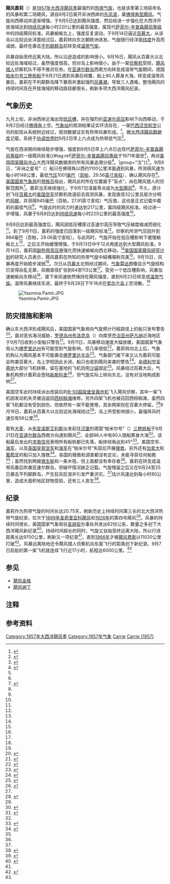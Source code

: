 {{noteTA
|G1=USState
|1=zh-hans:百慕大;zh-hk:百慕達;zh-tw:百慕達;
|2=zh-hans:亚速尔;zh-tw:亞速;zh-hk:亞速爾;
}}
{{Infobox Hurricane
| Name=飓风嘉莉<br />{{lang|en|Hurricane Carrie}}
| Type=飓风
| Year=1957
| Basin=Atl
| Image location=Carrie 1957 track.png 
| Image name=飓风嘉莉的移动路线
| Image alt=
| Formed=1957年9月2日
| Dissipated=1957年9月22日
| 1-min winds=120
| Pressurepre=
| Pressure=945
| Damages=
| Inflated=1
| Fatalities=83
| Areas=[[百慕大|百慕大]]、[[亚速尔群岛|亚速尔群岛]]、[[不列颠群岛|不列颠群岛]]
| Hurricane season=[[1957年大西洋飓风季|1957年大西洋飓风季]]
}}
'''飓风嘉莉'''（{{lang-en|Hurricane Carrie}}）是[[1957年大西洋飓风季|1957年大西洋飓风季]]最强烈的[[热带气旋|热带气旋]]，也是该季第三场获命名的风暴和第二场飓风，源自9月2日离开非洲西岸的[[东风波|东风波]]，属[[佛得角型飓风|佛得角型飓风]]。气旋向西移动并逐渐增强，于9月5日达到飓风强度，然后经进一步强化在大西洋开放海域达到[[最大持续风速|持续风速]]每小时220公里的最高强度，属现代[[萨菲尔-辛普森飓风等级|萨菲尔-辛普森飓风等级]]中的四级飓风标准。风暴蜿蜒北上，强度反复波动，于9月14日逼近[[百慕大|百慕大]]。从该岛以北较远处洋面经过后，嘉莉转向东北朝欧洲进发。气旋随行经洋面[[纬度|纬度]]升高而减弱，最终在袭击[[不列颠群岛|不列颠群岛]]前转变成[[温带气旋|温带气旋]]。

风暴自始至终远离大陆，所以沿途造成的影响很小。9月16日，飓风从百慕大以北较远处海域经过，虽然强度很高，但对岛上影响很小。由于一架[[B-50超级堡垒轰炸机|侦察机]]受损，[[飓风猎人|飓风猎人]]侦察机队不得不推迟任务。在[[亚速尔群岛|亚速尔群岛]]西南方向转变成温带气旋期间，德国[[帕米尔号三桅帆船|帕米尔号三桅帆船]]于9月21日遇到风暴后倾覆，船上80人葬身大海。转变成温带风暴后，嘉莉在不列颠群岛降下暴雨并激起强烈[[风暴潮|风暴潮]]，导致三人遇难。整场飓风的持续时间及在开放海域的移动路径都很长，刷新多项大西洋飓风纪录。

== 气象历史 ==
九月上旬，非洲西岸近海出现[[低压槽|低压槽]]，并在强烈的[[亚速尔高压|亚速尔高压]]影响下向西移动，于9月2日经过[[佛得角|佛得角]]上空。[[气象站|气象站]]的观测结果证实环流存在，一架[[巴西泛空航空|巴西泛空航空]]公司的航班从系统附近经过，观测数据证实有热带风暴形成。<ref name="MWR">{{cite journal | last = Moore | first = Paul L. | title = The Hurricane Season of 1957 | journal = Monthly Weather Review | date = 1957-12-01 | volume = 85 | issue = 12 | pages = 401–408 | location = Miami, Florida | doi = 10.1175/1520-0493(1957)085<0401:THSO>2.0.CO;2 | url = http://www.aoml.noaa.gov/hrd/hurdat/mwr_pdf/1957.pdf | accessdate = 2017-02-11 | publisher = American Meteorological Society | format = PDF | bibcode = 1957MWRv...85..401M | archiveurl = https://web.archive.org/web/20161221121632/http://www.aoml.noaa.gov/hrd/hurdat/mwr_pdf/1957.pdf | deadurl = no | archivedate = 2016-12-21}}</ref>。据[[大西洋飓风数据库|大西洋飓风数据库]]记载，系统于[[协调世界时|协调世界时]]9月2日早上六点成为热带低气压<ref name="HURDAT">{{cite web | author = [[国家飓风中心|National Hurricane Center]] | author2 = Hurricane Research Division | title = Atlantic hurricane best track (HURDAT version 2) | accessdate = 2016-11-01 | url = http://www.nhc.noaa.gov/data/hurdat/hurdat2-1851-2015-070616.txt | publisher = United States National Oceanic and Atmospheric Administration | date = 2016-07-06 | archivedate = 2016-10-04 | archiveurl = https://web.archive.org/web/20161004150702/http://www.nhc.noaa.gov/data/hurdat/hurdat2-1851-2015-070616.txt | format = [[文本文件|TXT]] | deadurl = no}}</ref>。

气旋在西进期间继续稳步增强，强度到{{lang|en|[[协调世界时|UTC]]}}9月5日早上六点已达现代[[萨菲尔-辛普森飓风等级|萨菲尔-辛普森飓风等级]]的一级飓风标准{{#tag:ref|[[萨菲尔-辛普森飓风等级|萨菲尔-辛普森飓风等级]]于1971年面世<ref name="USA Today">{{cite news | author = Jack Williams | title = Hurricane scale invented to communicate storm danger | publisher = [[今日美国|USA Today]] | date = 2005-05-17 | accessdate = 2013-08-04 | url= http://usatoday30.usatoday.com/weather/hurricane/whscale.htm | archiveurl = https://web.archive.org/web/20160324154907/http://usatoday30.usatoday.com/weather/hurricane/whscale.htm | deadurl = no | archivedate = 2016-03-24}}</ref>，再对[[国家飓风中心|美国国家飓风中心]]大西洋飓风数据库的所有风暴追溯分级<ref>{{cite report | publisher = Hurricane Research Division | title = Chronological List of All Continental United States Hurricanes: 1851-2012 | date = 2013-06 | accessdate = 2016-11-10 | archivedate = 2016-05-03 | deadurl = no | archiveurl = https://web.archive.org/web/20160503012801/http://www.aoml.noaa.gov/hrd/hurdat/All_U.S._Hurricanes.html | url = http://www.aoml.noaa.gov/hrd/hurdat/All_U.S._Hurricanes.html}}</ref>。|group="注"}}<ref name="HURDAT" />。9月6日，“非洲之星号”（{{lang|en|African Star}}）船只在佛得角以西约1100公里洋面遇到风暴，所测得风速为每小时148公里，最低[[气压|气压]]1001[[巴|毫巴]]（[[帕斯卡|百帕]]，29.56[[英寸汞柱|英寸汞柱]]），确认飓风存在<ref name="MWR" />。[[美国国家气象局|美国国家气象局]]的[[天气预报|预报员]]指出，飓风此时所在位置属于“盲点”，尚在飓风猎人的侦察范围外<ref name="Blind">{{cite news | title = Storm Area Is Reported Off Antilles | newspaper = Miami Sunday News | date = 1957-09-06 | page = 1}}</ref>。嘉莉当天继续强化，于{{lang|en|UTC}}9月7日凌晨零点成为[[热带气旋等级|大型飓风]]<ref name="HURDAT" />。不久，原计划飞往[[百慕大|百慕大]]的[[美国空军|美国空军]]侦察机改道前去观测风暴，发现直径32公里且层次分明的[[风眼|风眼]]，并测得945毫巴（百帕，27.91英寸汞柱）气压值，这也是正式记载中嘉莉的最低气压<ref name="MWR" />。气旋此时的风力时速达到217公里，属四级飓风标准。经过进一步增强，风暴于9月8日达到[[最大持续风速|持续风速]]每小时220公里的最高强度<ref name="HURDAT" />。

9月8日达到最高强度后，飓风因低压槽穿过亚速尔高压导致气压梯度缩减而弱化<ref name="MWR" />。到了9月11日，嘉莉的强度已回落到一级飓风标准<ref name="HURDAT" />。侦察机所测气压回升到984毫巴（百帕，29.06英寸汞柱）。与此同时，气旋开始在低压槽影响下缓慢蜿蜒北上<ref name="MWR" />，之后又开始缓慢增强，于{{lang|en|UTC}}9月13日中午12点再度达到大型飓风标准。9月14日，嘉莉因[[副热带高压脊|副热带高压脊]]强化而快速蜿蜒向西北移动。<ref name="MWR" />[[美国国家飓风研究计划|美国国家飓风研究计划]]的研究人员表示，飓风嘉莉在所知的热带气旋中結構堪称完美<ref name="MWR" />。9月15日，风暴再度开始稳步减弱<ref name="HURDAT" />。次日从[[百慕大|百慕大]]北侧经过期间，[[气象雷达|气象雷达]]图像显示气旋结构已变得杂乱无章，风眼直径扩张到64至113公里<ref name="MWR" />。受另一个低压槽影响，风暴加速蜿蜒向东移动<ref name="MWR" />，接下来风速依然保持在飓风强度，直到9月23日转变成[[温带气旋|温带气旋]]。温带风暴继续东进，最终于{{lang|en|UTC}}9月28日下午18点在[[爱尔兰岛|爱尔兰岛]]上空消散。<ref name="HURDAT" />

[[File:Yasmina.Pamir.JPG|thumb]]

== 防灾措施和影响 ==
确认东大西洋形成飓风后，美国国家气象局向气旋预计行經路径上的船只发布警告<ref name="Warnings Up">{{cite news | title = Hurricane Warnings Up | accessdate = 2017-02-11 | newspaper = The Montreal Gazette | date = 1957-09-06 | url = https://news.google.com/newspapers?id=ppgtAAAAIBAJ&sjid=eZkFAAAAIBAJ&pg=2927,1021078&dq=hurricane&hl=en | agency = Associated Press | location = San Juan, Puerto Rico | page = 1 | archive-date = 2021-10-10 | archive-url = https://web.archive.org/web/20211010143134/https://news.google.com/newspapers?id=ppgtAAAAIBAJ&sjid=eZkFAAAAIBAJ&pg=2927%2C1021078&dq=hurricane&hl=en | dead-url = no }}</ref>。面对恶劣海况威胁，[[罗德岛州|罗德岛州]][[布洛克岛|布洛克岛]]（{{lang|en|Block Island}}）向南至[[乔治亚州|乔治亚州]][[萨凡纳|萨凡纳]]近海地区于9月7日收到小型船只警告<ref name="Heads North">{{cite news | title = Big Hurricane Is Far Out In Atlantic; Storm Heads North | url = https://news.google.com/newspapers?id=Lk8mAAAAIBAJ&sjid=Xv8FAAAAIBAJ&pg=2534,3384456&dq=hurricane&hl=en | accessdate = 2017-02-11 | newspaper = Gettysburg Times | date = 1957-09-07 | agency = Associated Press | location = Miami, Florida | page = 4 | archive-date = 2021-12-21 | archive-url = https://web.archive.org/web/20211221051531/https://news.google.com/newspapers?id=Lk8mAAAAIBAJ&sjid=Xv8FAAAAIBAJ&pg=2534%2C3384456&dq=hurricane&hl=en | dead-url = no }}</ref>。9月11日，风暴移动速度大幅放缓，美国国家气象局认为[[佛罗里达州|佛罗里达州]]有可能受到气旋影响，但几率很低<ref name="Slight">{{cite news | title = Forecasters Allow Carrie 'Slight Chance' at Florida | newspaper = The Victoria Advocate | accessdate = 2017-02-11 | date = 1957-09-11 | agency = Associated Press | location = Miami, Florida | page = 1 | url = https://news.google.com/newspapers?id=E6xTAAAAIBAJ&sjid=EogDAAAAIBAJ&pg=1769,1158738&dq=hurricane&hl=en | archive-date = 2021-12-21 | archive-url = https://web.archive.org/web/20211221032748/https://news.google.com/newspapers?id=E6xTAAAAIBAJ&sjid=EogDAAAAIBAJ&pg=1769%2C1158738&dq=hurricane&hl=en | dead-url = no }}</ref>。嘉莉转向北上后，气象机构认为飓风基本不可能袭击[[佛罗里达半岛|佛罗里达半岛]]<ref name="Gains">{{cite news | title = Carrie Gains In Intensity | newspaper = The Victoria Advocate | date = 1957-09-12 | agency = Associated Press | location = Miami, Florida | page = 1}}</ref>。气象部门接下来又认为嘉莉可能会吹袭百慕大，岛上学校因此关闭，船只也收到飓风来袭的警告<ref name="RemainSea">{{cite news | title = Hurricane "Carrie" May Remain At Sea | url = https://news.google.com/newspapers?id=8UcpAAAAIBAJ&sjid=LWgFAAAAIBAJ&pg=4992,1470460&dq=hurricane&hl=en | accessdate = 2017-02-11 | newspaper = The Lewiston Daily Sun | date = 1957-09-16 | agency = Associated Press | location = Miami, Florida | page = 1 | archive-date = 2021-10-10 | archive-url = https://web.archive.org/web/20211010092629/https://news.google.com/newspapers?id=8UcpAAAAIBAJ&sjid=LWgFAAAAIBAJ&pg=4992%2C1470460&dq=hurricane&hl=en | dead-url = no }}</ref>。[[金德利空军基地|金德利空军基地]]大部分飞机转移，留在基地的飞机则用[[沙袋|沙袋]]固定<ref name="Washington">{{cite news | title = Hurricane Carrie Hits Bermuda | url = https://news.google.com/newspapers?id=NRxiAAAAIBAJ&sjid=p3UNAAAAIBAJ&pg=5462,1312073&dq=hurricane&hl=en | accessdate = 2017-02-11 | newspaper = The Washington Reporter | date = 1957-09-16 | agency = United Press | location = Hamilton Bermuda | page = 5 | archive-date = 2021-10-10 | archive-url = https://web.archive.org/web/20211010072613/https://news.google.com/newspapers?id=NRxiAAAAIBAJ&sjid=p3UNAAAAIBAJ&pg=5462%2C1312073&dq=hurricane&hl=en | dead-url = no }}</ref>。风暴绕过百慕大后，气象机构预计嘉莉会登陆[[新斯科舍|新斯科舍]]<ref name="NovaScotia">{{cite news | title = Nova Scotia Expects Carrie to Hit | url = https://news.google.com/newspapers?id=dCpgAAAAIBAJ&sjid=V28NAAAAIBAJ&pg=5561,2257880&dq=hurricane&hl=en | accessdate = 2017-02-11 | newspaper = Saskatoon Star-Phoenix | date = 1957-09-18 | agency = The Canadian Press | location = [[哈利法克斯|Halifax, Nova Scotia]] | page = 6 | archive-date = 2021-10-10 | archive-url = https://web.archive.org/web/20211010092654/https://news.google.com/newspapers?id=dCpgAAAAIBAJ&sjid=V28NAAAAIBAJ&pg=5561%2C2257880&dq=hurricane&hl=en | dead-url = no }}</ref>，但气旋实际上转向东北，没有对当地构成影响<ref name="HURDAT" />。

美国空军此时持续派出改装后的[[B-50超级堡垒轰炸机|B-50超级堡垒轰炸机]]飞入飓风侦察，其中一架飞机因发动机失灵被迫返回[[西棕榈滩|西棕榈滩]]维修。另外四架飞机也被召回西棕榈滩，虽然四架飞机都没有受到损伤，但依然有一架不能使用，其余两架则在百慕大停留。<ref name="Peril">{{cite news | title = Carrie Poses Peril To Bermuda | url = https://news.google.com/newspapers?id=HQIdAAAAIBAJ&sjid=1YoEAAAAIBAJ&pg=7306,1201001&dq=hurricane&hl=en | accessdate = 2017-02-11 | newspaper = Sarasota Journal | date = 1957-09-13 | agency = Associated Press | location = Miami, Florida | page = 5 | archive-date = 2021-05-12 | archive-url = https://web.archive.org/web/20210512084441/https://news.google.com/newspapers?id=HQIdAAAAIBAJ&sjid=1YoEAAAAIBAJ&pg=7306%2C1201001&dq=hurricane&hl=en | dead-url = no }}</ref>9月16日，嘉莉从百慕大以北较远处海域经过<ref name="MWR" />，岛上所受影响很小，最强阵风时速仅有56公里<ref name="New">{{cite news | title = New Tropical Storm Picks Up Force | url = https://news.google.com/newspapers?id=5mAuAAAAIBAJ&sjid=89kFAAAAIBAJ&pg=3933,2253733&dq=hurricane&hl=en | accessdate = 2017-02-11 | newspaper = Beaver Valley Times | date = 1957-09-18 | agency = United Press | location = New Orleans, Louisiana | page = 1 | archive-date = 2021-05-12 | archive-url = https://web.archive.org/web/20210512084441/https://news.google.com/newspapers?id=5mAuAAAAIBAJ&sjid=89kFAAAAIBAJ&pg=3933%2C2253733&dq=hurricane&hl=en | dead-url = no }}</ref>。

载有[[大麦|大麦]]、从[[布宜诺斯艾利斯|布宜诺斯艾利斯]]出发前往[[汉堡|汉堡]]的德国“帕米尔号”（{{lang|en|Pamir}}）[[三桅帆船|三桅帆船]]于9月21日在[[亚速尔群岛|亚速尔群岛]]西南方向遇到飓风<ref name="Dwindle">{{cite news | title = Hope Dwindles for German Sailing | url = https://news.google.com/newspapers?id=LAVPAAAAIBAJ&sjid=7UsDAAAAIBAJ&pg=2852,3222690&dq=pamir&hl=en | accessdate = 2017-02-11 | newspaper = Ellensburg Daily Record | date = 1957-09-20 | agency = Associated Press | location = London | page = 1 | archive-date = 2021-12-21 | archive-url = https://web.archive.org/web/20211221043506/https://news.google.com/newspapers?id=LAVPAAAAIBAJ&sjid=7UsDAAAAIBAJ&pg=2852%2C3222690&dq=pamir&hl=en | dead-url = no }}</ref>，全部86人中有80人随船葬身大海<ref name="MWR" />。该船最后发出的[[求救信号|求救信号]]表明所有船帆都已失落，船体倾角达到45°<ref name="Presume">{{cite news | location = London | title = Presume Sailing Ship With 86 Aboard Lost | newspaper = Park City Daily News | date = 1957-09-20 | url = https://news.google.com/newspapers?id=JuUcAAAAIBAJ&sjid=zEUEAAAAIBAJ&pg=7103,2278469&dq=pamir&hl=en | accessdate = 2016-02-11 | agency = Associated Press | page = 5 | archive-date = 2021-10-10 | archive-url = https://web.archive.org/web/20211010074234/https://news.google.com/newspapers?id=JuUcAAAAIBAJ&sjid=zEUEAAAAIBAJ&pg=7103%2C2278469&dq=pamir&hl=en | dead-url = no }}</ref>。美国空军、[[美国海军|海军]]，以及[[英国皇家空军|英国皇家空军]]和[[英国皇家海军|海军]]在“帕米尔号”失踪后开展[[搜索及拯救|搜救]]，另外还有[[加拿大|加拿大]]和[[葡萄牙|葡萄牙]]的船只加入搜救<ref name="Lifeboats and Raft">{{cite news | title = 2 Lifeboats, Raft Found In Atlantic | date = 1957-09-21 | agency = Associated Press | location = London | page = 2 | url = https://news.google.com/newspapers?id=rCU_AAAAIBAJ&sjid=FFAMAAAAIBAJ&pg=3393,5800192&dq=pamir&hl=en | accessdate = 2017-02-11 | newspaper = The Windsor Daily Star | archive-date = 2021-10-10 | archive-url = https://web.archive.org/web/20211010092630/https://news.google.com/newspapers?id=rCU_AAAAIBAJ&sjid=FFAMAAAAIBAJ&pg=3393,5800192&dq=pamir&hl=en | dead-url = no }}</ref>。各国的搜救和调查都没有定论，未能寻获任何船骸<ref name="Dwindle" />；虽然找到两艘[[救生艇|救生艇]]和一条木筏，但上面都没有幸存者<ref name="Lifeboats and Raft" />。嘉莉在转变成温带风暴后吹袭亚速尔群岛，但破坏情况缺乏记载。气旋残留之后又在9月24至25日袭击不列颠群岛，产生狂风巨浪并引发严重洪灾。<ref name="MWR" />估计风速达到每小时80公里，造成大面积地区财物受损，还有三人丧生<ref name="World">{{cite news | title = World Briefs | agency = Associated Press | location = London | url = https://news.google.com/newspapers?id=R581AAAAIBAJ&sjid=4qsFAAAAIBAJ&pg=3106,7291209&dq=carrie+britain&hl=en | accessdate = 2017-02-11 | newspaper = The Owosso Argus-Press | date = 1957-09-25 | page = 21 | archive-date = 2021-05-12 | archive-url = https://web.archive.org/web/20210512084428/https://news.google.com/newspapers?id=R581AAAAIBAJ&sjid=4qsFAAAAIBAJ&pg=3106%2C7291209&dq=carrie+britain&hl=en | dead-url = no }}</ref>。

== 纪录 ==
嘉莉作为热带气旋的时间长达20.75天，刷新历史上持续时间第三长的北大西洋热带气旋纪录，仅次于[[1899年圣奇里亚科飓风|1899年圣奇里亚科飓风]]和[[1926年大西洋飓风季|1926年]]的第四号飓风<ref name="Last">{{cite web | title = Subject: E6) Which tropical cyclone lasted the longest? | url = http://www.aoml.noaa.gov/hrd/tcfaq/E6.html | work = Tropical Cyclones Records | publisher = United States National Oceanic and Atmospheric Administration's Hurricane Research Division | archiveurl = https://web.archive.org/web/20170125054441/http://www.aoml.noaa.gov/hrd/tcfaq/E6.html | accessdate = 2017-02-11 | last1 = Dorst | first1 = Neal | author2 = Atlantic Oceanographic Meteorological Laboratory | location = Miami, Florida | date = 2016-06-01 | archivedate = 2017-01-25 | deadurl = no}}</ref>。风暴的持续时间很长，美国国家气象局驻[[圣胡安_(波多黎各)|圣胡安]]办事处共发出62份公告，数量之多创下大西洋飓风新纪录<ref name="Climatological Data">{{cite journal | last1 = Weeks | first1 = Sinclair | last2 = Reichelderfer | first2 = F.W. | title = Annual Summary 1957 | journal = Climatological Data – Alabama | year = 1958 | volume = 44 | issue = 13 | pages = 104–105 | accessdate = 2017-02-11 | publisher = University of Michigan | location = Asheville, North Carolina | url = https://books.google.com/books?id=SSvOAAAAMAAJ&pg=PA101&lpg=PA101&dq=hurricane+carrie+1957+advisories&hl=zh-CN#v=onepage&q=hurricane%20carrie%201957%20advisories&f=false | archive-date = 2021-05-12 | archive-url = https://web.archive.org/web/20210512084513/https://books.google.com/books?id=SSvOAAAAMAAJ&pg=PA101&lpg=PA101&dq=hurricane+carrie+1957+advisories&hl=zh-CN#v=onepage&q=hurricane%20carrie%201957%20advisories&f=false | dead-url = no }}</ref>。持续时间超长的同时，气旋又自始至终远离大陆，所以行进距离长达9700公里，刷新又一项纪录<ref name="MWR" />，直到[[1966年大西洋飓风季|1966年]]才被[[飓风费斯|飓风费斯]]以11020公里打破<ref>{{cite report | last1 = Dorst | first1 = Neal | last2 = Delgado | first2 = Sandy | date = 2011-05-20 | title = Subject: E7) What is the farthest a tropical cyclone has traveled? | publisher = Atlantic Oceanographic and Meteorological Laboratory | url = http://www.aoml.noaa.gov/hrd/tcfaq/E7.html | archiveurl = https://web.archive.org/web/20170125054446/http://www.aoml.noaa.gov/hrd/tcfaq/E7.html | location = Miami, Florida | accessdate = 2017-02-11 | archivedate = 2017-01-25 | deadurl = no}}</ref>。风暴远离陆地还令飓风猎人侦察机向东面飞行的距离创下新纪录。9月7日启航的第一架飞机就连续飞行近17小时，航程达6000公里。<ref name="MWR" />

== 参见 ==
{{Portal|热带气旋}}
*[[飓风金格|飓风金格]]
*[[飓风纳丁|飓风纳丁]]

== 注释 ==
{{Reflist|group="注"}}

== 参考资料 ==
{{Reflist|30em}}

[[Category:1957年大西洋飓风季|Category:1957年大西洋飓风季]]
[[Category:1957年气象|Category:1957年气象]]
[[Category:四级大西洋飓风|Carrie]]
[[Category:影响亚速尔群岛的热带气旋|Carrie (1957)]]
{{Good article}}